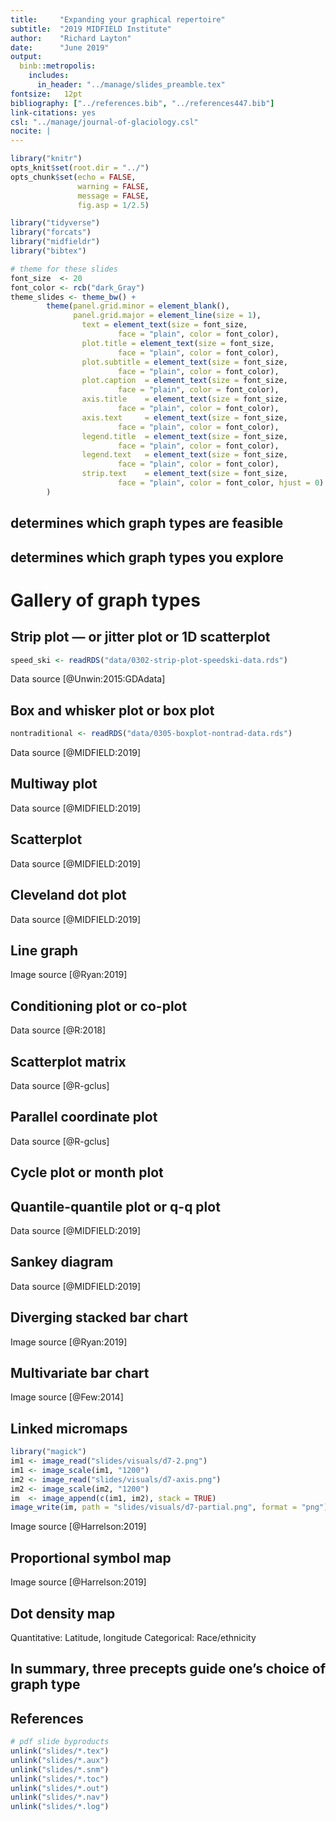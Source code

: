 ```yaml
---
title:     "Expanding your graphical repertoire"
subtitle:  "2019 MIDFIELD Institute"
author:    "Richard Layton"
date:      "June 2019"
output:
  binb::metropolis:
    includes:
      in_header: "../manage/slides_preamble.tex"
fontsize:   12pt
bibliography: ["../references.bib", "../references447.bib"]
link-citations: yes
csl: "../manage/journal-of-glaciology.csl"
nocite: | 
---
```


```r
library("knitr")
opts_knit$set(root.dir = "../")
opts_chunk$set(echo = FALSE, 
               warning = FALSE, 
               message = FALSE, 
               fig.asp = 1/2.5)
```

```r
library("tidyverse")
library("forcats")
library("midfieldr")
library("bibtex")

# theme for these slides 
font_size  <- 20
font_color <- rcb("dark_Gray")
theme_slides <- theme_bw() + 
        theme(panel.grid.minor = element_blank(),  
              panel.grid.major = element_line(size = 1), 
                text = element_text(size = font_size, 
                        face = "plain", color = font_color),
                plot.title = element_text(size = font_size, 
                        face = "plain", color = font_color),
                plot.subtitle = element_text(size = font_size, 
                        face = "plain", color = font_color),
                plot.caption  = element_text(size = font_size, 
                        face = "plain", color = font_color),
                axis.title    = element_text(size = font_size, 
                        face = "plain", color = font_color),
                axis.text     = element_text(size = font_size, 
                        face = "plain", color = font_color),
                legend.title  = element_text(size = font_size, 
                        face = "plain", color = font_color),
                legend.text   = element_text(size = font_size, 
                        face = "plain", color = font_color),
                strip.text    = element_text(size = font_size, 
                        face = "plain", color = font_color, hjust = 0)
        )
```










## \alert{Data structure} determines which graph types are feasible

\bigskip
\begin{adjustwidth}{-1.7em}{-1.7em}
\begin{tabular}{@{} >{\raggedright\arraybackslash} m{39mm} m{30mm} m{37mm} @{}}
&
\includegraphics[width = 30mm]{visuals/sd011-14.png}  
& 
Number of variables?\newline
Continuous or discrete?\newline
\quad\\

Number of observations?&&\\

&
\includegraphics[width = 30mm]{visuals/sd011-14b.png}  
& 
Number of variables?\newline
Nominal or ordinal?\newline
Number of levels each?
\end{tabular}
\end{adjustwidth}
\FloatBarrier





## \alert{Graphical repertoire} determines which graph types you explore

\begin{adjustwidth}{-3em}{0em}
\vertskip{-1.85} 
\includegraphics[scale=0.776]{visuals/sd011-13.png}
\end{adjustwidth}
\FloatBarrier

\vertskip{-13}
\begin{columns}[onlytextwidth]

   \begin{column}{0.58\textwidth}\bf\large
   strip plot\\
   box and whisker plot\\
   multiway\\
   scatterplot\\
   dot plot\\
   line graph\\
   conditioning plot\\
   scatterplot matrix\\
   parallel coordinate plot
   \end{column}

   \begin{column}{0.45\textwidth}\bf\large
   cycle plot\\
   quantile-quantile plot\\
   Sankey diagram\\
   diverging stacked bar\\
   multivariate bar\\
   micromaps\\
   proportional symbol map\\
   dot density map\\
   \quad\\
   \end{column}

\end{columns}













# Gallery of graph types 

 







## Strip plot --- or jitter plot or 1D scatterplot

```r
speed_ski <- readRDS("data/0302-strip-plot-speedski-data.rds")
```

\begin{adjustwidth}{-1.7em}{-1.7em}
Quantitative: Speed\newline    
Categorical: Event, sex
\end{adjustwidth}

\begin{adjustwidth}{-3em}{0em}
\vertskip{-0.5}
\includegraphics[width = 1.15\textwidth]{visuals/0302-strip-plot-speedski-slides.png}
\end{adjustwidth}

\scriptsize\raggedright
\vertskip{0.5}
Data source [@Unwin:2015:GDAdata]









## Box and whisker plot or box plot 

```r
nontraditional <- readRDS("data/0305-boxplot-nontrad-data.rds")
```

\begin{adjustwidth}{-1.7em}{-1.7em}
Quantitative: Years enrolled\newline    
Categorical: Path + sex
\end{adjustwidth}

\begin{adjustwidth}{-3em}{0em}
\vertskip{-0.5}
\includegraphics[width = 1.15\textwidth]{visuals/0305-boxplot-nontrad-slides.png}
\end{adjustwidth}

\scriptsize\raggedright
\vertskip{0.5}
Data source [@MIDFIELD:2019]








## Multiway plot 

\begin{adjustwidth}{-1.7em}{-1.7em}
Quantitative: Graduation rate\newline   
Categorical: Race/ethnicity/sex, major 

\centering\includegraphics[height = 0.75\textheight]{visuals/fig004-grad-rate.png}
\end{adjustwidth}


\scriptsize\raggedright
\vertskip{-1}
Data source [@MIDFIELD:2019]







## Scatterplot 

\begin{adjustwidth}{-1.7em}{-1.7em}
Quantitative: Migrators attracted, migrators graduated\newline    
Categorical: Race/ethnicity, sex, major 

\includegraphics[height = 0.7\textheight]{visuals/fig010-migr-yield.png}
\end{adjustwidth}
  
\scriptsize\raggedright
\vertskip{0}
Data source [@MIDFIELD:2019]









## Cleveland dot plot

\begin{adjustwidth}{-1.7em}{-1.7em}
Quantitative: Stickiness\newline  
Categorical: Race/ethnicity/sex, major, graduation destination\newline 

\includegraphics[height = 0.45\textheight]{visuals/dot-plot-example.png}

\end{adjustwidth}
 
\scriptsize\raggedright
\vertskip{0}
Data source [@MIDFIELD:2019]





## Line graph 

\begin{adjustwidth}{-1.7em}{-1.7em}

\vertskip{0}
\includegraphics[height = 0.95\textheight]{visuals/d4-pollutionMortality-1.png}

\end{adjustwidth}

\scriptsize\raggedright
\vertskip{-2} 
Image source [@Ryan:2019] 




 









## Conditioning plot or co-plot 

\begin{adjustwidth}{-1.7em}{-1.7em}
Quantitative: Ozone, temperature, wind speed, solar radiation  

\centering
\includegraphics[height = 0.85\textheight]{visuals/co-plot.png}

\end{adjustwidth}

\scriptsize\raggedright
\vertskip{-2}
Data source [@R:2018]







## Scatterplot matrix 

\begin{adjustwidth}{-1.7em}{-1.7em}
Quantitative: Six dimensions of Swiss banknotes 

\centering
\includegraphics[height = 0.8\textheight]{visuals/scatterplot-matrix.png}

\end{adjustwidth}

\scriptsize\raggedright
\vertskip{-1}
Data source [@R-gclus]






## Parallel coordinate plot

\begin{adjustwidth}{-1.7em}{-1.7em}
Quantitative: Six dimensions of Swiss banknotes \newline

\centering
\includegraphics[height = 0.65\textheight, trim = 0mm 0mm 0mm 7mm, clip = TRUE]{visuals/parallel-coord.png}

\end{adjustwidth}

\scriptsize\raggedright
\vertskip{1}
Data source [@R-gclus]





## Cycle plot or month plot 

\begin{adjustwidth}{-1.7em}{-1.7em}
Quantitative: Number of wildlife strikes on aircraft \newline
Categorical: Month, year 

\centering
\includegraphics[height = 0.68\textheight, trim = 0mm 0mm 0mm 22mm, clip = TRUE]{visuals/cycle-plot.png}

\raggedright\scriptsize
\vertskip{-1}
Image source https://canonicalized.com/cycle-plots-tableau/
\end{adjustwidth}








## Quantile-quantile plot or q-q plot 

\begin{adjustwidth}{-1.7em}{-1.7em}
Quantitative: Years to graduate quantiles\newline   
Categorical: Traditional students, nontraditional students 

\centering\includegraphics[height = 0.75\textheight]{visuals/fig05-time-to-grad.png}

\end{adjustwidth}

\raggedright\scriptsize
\vertskip{-1}
Data source [@MIDFIELD:2019]










## Sankey diagram 

\begin{adjustwidth}{-1.7em}{-1.7em}
Quantitative: Numbers of students\newline   
Categorical: Starting major, destination major

\centering\includegraphics[height = 0.75\textheight]{visuals/fig005_ise_female.png}

\end{adjustwidth}

\raggedright\scriptsize
\vertskip{-1}
Data source [@MIDFIELD:2019]














## Diverging stacked bar chart 

\begin{adjustwidth}{-1.7em}{-1.7em}
Quantitative: Frequency of response, count totals\newline   
Categorical: Survey questions, level of confidence 

\centering\includegraphics[height = 0.7\textheight]{visuals/diverging-stacked-bar.png}

\end{adjustwidth}

\scriptsize\raggedright
\vertskip{0} 
Image source [@Ryan:2019] 







## Multivariate bar chart 

\bigskip

\begin{columns}
\begin{column}{0.5\textwidth}

Quantitative
\begin{itemize}
\item number of people
\item percent became paralyzed
\end{itemize}

Categorical
\begin{itemize}
\item age group
\item vaccination status
\end{itemize}

\end{column} 

\begin{column}{0.55\textwidth}
\includegraphics[width = 1\textwidth]{visuals/cm211-multivariate-bar.png}
\end{column}
\end{columns}

\raggedright\scriptsize
\vertskip{-1}
Image source [@Few:2014] 
















## Linked micromaps 

```r
library("magick")
im1 <- image_read("slides/visuals/d7-2.png")
im1 <- image_scale(im1, "1200")
im2 <- image_read("slides/visuals/d7-axis.png")
im2 <- image_scale(im2, "1200")
im  <- image_append(c(im1, im2), stack = TRUE)
image_write(im, path = "slides/visuals/d7-partial.png", format = "png")
```

\begin{adjustwidth}{-1.7em}{-1.7em}

\vertskip{0}
\includegraphics[height = 0.9\textheight]{visuals/d7-partial.png}
  
\end{adjustwidth}

\scriptsize\raggedright
\vertskip{-1} 
Image source [@Harrelson:2019] 







## Proportional symbol map 

\begin{adjustwidth}{-1.7em}{-1.7em}


\vertskip{-1} 
\includegraphics[height = 0.95\textheight, trim = 0mm 0mm 0mm 12mm, clip = TRUE]{visuals/d5.png}
 
\end{adjustwidth}

\scriptsize\raggedright
\vertskip{-2} 
Image source [@Harrelson:2019] 







## Dot density map 

Quantitative: Latitude, longitude \newline
Categorical: Race/ethnicity 

\begin{adjustwidth}{-1.7em}{-1.7em}

\vertskip{0} 
\includegraphics[height = 0.75\textheight]{visuals/cm211-dot-density-map-01.png}

\vertskip{-4} 
\raggedleft\includegraphics[height = 0.2\textheight]{visuals/cm211-dot-density-map-01-legend.png}

\scriptsize\raggedright 
\vertskip{0} 
Image source http://demographics.virginia.edu/DotMap/ 

\end{adjustwidth}
















## In summary, three precepts guide one's choice of graph type

\vertskip{0.5}
\begin{tabular}{@{} >{\centering\arraybackslash} m{42mm} m{66mm} @{}}

 \includegraphics[width = 42mm]{visuals/sd011-34.png} 
& \alertbf{Data structure} determines\newline which graph types are feasible\\

\includegraphics[width = 42mm, trim = 3mm 10mm 10mm 17mm, clip = TRUE]{visuals/sd011-34b.png}
& \alertbf{Graphical repertoire} determines\newline which graph types you explore\\

\includegraphics[width = 42mm, trim = 0mm 5mm 0mm 6mm, clip = TRUE]{visuals/align-visual-with-verbal.png}
& \alertbf{Design choices} align your visual argument\newline with your rhetorical goals 

\end{tabular}


## References
\scriptsize

 

 

 

 

 




```r
# pdf slide byproducts
unlink("slides/*.tex")
unlink("slides/*.aux")
unlink("slides/*.snm")
unlink("slides/*.toc")
unlink("slides/*.out")
unlink("slides/*.nav")
unlink("slides/*.log")
```

